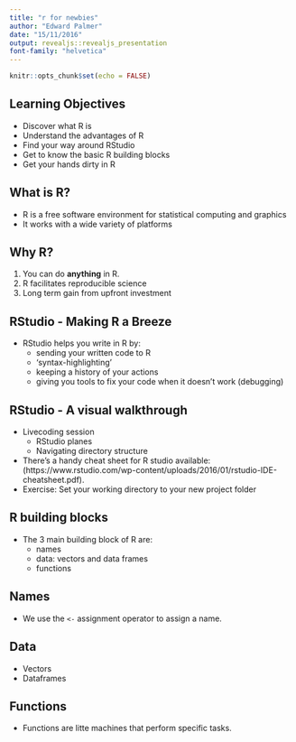 ```yaml
---
title: "r for newbies"
author: "Edward Palmer"
date: "15/11/2016"
output: revealjs::revealjs_presentation
font-family: "helvetica"
---
```


```r
knitr::opts_chunk$set(echo = FALSE)
```

## Learning Objectives 

- Discover what R is
- Understand the advantages of R
- Find your way around RStudio
- Get to know the basic R building blocks
- Get your hands dirty in R

## What is R?

- R is a free software environment for statistical computing and graphics
- It works with a wide variety of platforms

## Why R?

1. You can do **anything** in R.
2. R facilitates reproducible science
3. Long term gain from upfront investment

## RStudio - Making R a Breeze

- RStudio helps you write in R by:
    + sending your written code to R
    + 'syntax-highlighting'
    + keeping a history of your actions
    + giving you tools to fix your code when it doesn't work (debugging)
    
## RStudio - A visual walkthrough

- Livecoding session
    + RStudio planes
    + Navigating directory structure
- There's a handy cheat sheet for R studio available: (https://www.rstudio.com/wp-content/uploads/2016/01/rstudio-IDE-cheatsheet.pdf). 
- Exercise: Set your working directory to your new project folder

## R building blocks

- The 3 main building block of R are:
    + names
    + data: vectors and data frames
    + functions

## Names

- We use the `<- ` assignment operator to assign a name. 

## Data

- Vectors
- Dataframes

## Functions

- Functions are litte machines that perform specific tasks.